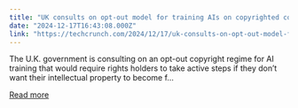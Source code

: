```yaml
---
title: "UK consults on opt-out model for training AIs on copyrighted content"
date: "2024-12-17T16:43:08.000Z"
link: "https://techcrunch.com/2024/12/17/uk-consults-on-opt-out-model-for-training-ais-on-copyrighted-content/"
---
```


The U.K. government is consulting on an opt-out copyright regime for AI training that would require rights holders to take active steps if they don&#8217;t want their intellectual property to become f...

[Read more](https://techcrunch.com/2024/12/17/uk-consults-on-opt-out-model-for-training-ais-on-copyrighted-content/)
